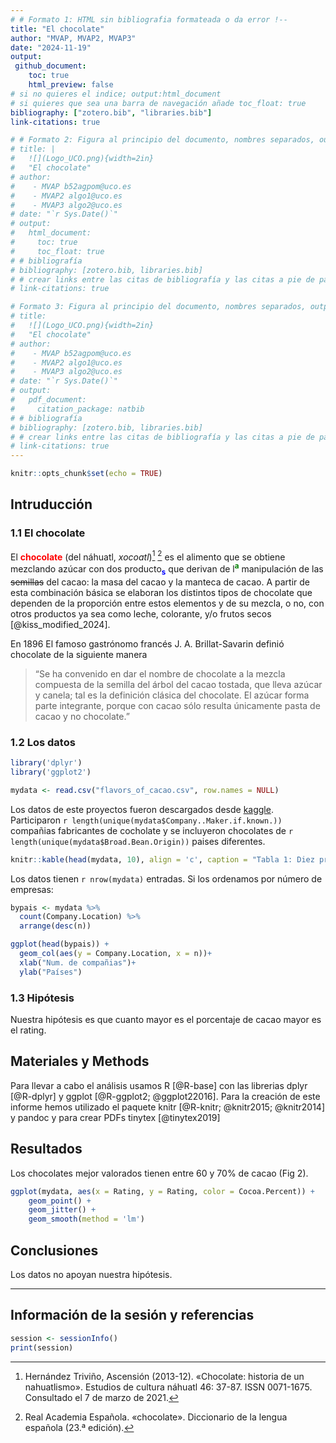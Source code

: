 ```yaml
---
# # Formato 1: HTML sin bibliografia formateada o da error !--
title: "El chocolate"
author: "MVAP, MVAP2, MVAP3"
date: "2024-11-19"
output:
 github_document:
    toc: true
    html_preview: false
# si no quieres el indice; output:html_document
# si quieres que sea una barra de navegación añade toc_float: true
bibliography: ["zotero.bib", "libraries.bib"]
link-citations: true

# # Formato 2: Figura al principio del documento, nombres separados, output HTML sin bibliografia formateada o da error ! --
# title: |
#   ![](Logo_UCO.png){width=2in}  
#   "El chocolate"
# author:
#    - MVAP b52agpom@uco.es
#    - MVAP2 algo1@uco.es
#    - MVAP3 algo2@uco.es
# date: "`r Sys.Date()`"
# output:
#   html_document:
#     toc: true
#     toc_float: true
# # bibliografía
# bibliography: [zotero.bib, libraries.bib]
# # crear links entre las citas de bibliografía y las citas a pie de página para poder inspeccionarlas
# link-citations: true

# Formato 3: Figura al principio del documento, nombres separados, output pdf con bibliografía formateada ! --
# title:
#   ![](Logo_UCO.png){width=2in}
#   "El chocolate"
# author:
#    - MVAP b52agpom@uco.es
#    - MVAP2 algo1@uco.es
#    - MVAP3 algo2@uco.es
# date: "`r Sys.Date()`"
# output:
#   pdf_document:
#     citation_package: natbib
# # bibliografía
# bibliography: [zotero.bib, libraries.bib]
# # crear links entre las citas de bibliografía y las citas a pie de página para poder inspeccionarlas
# link-citations: true
---
```


<!-- Antes de comenzar !!!
debes crear el archivo con las referencias de R y los paquetes que vayas a utilizar.  
Puedes actualizar el archivo en cualquier momento, sólo copia en la terminal el siguiente código y añade el nuevo paquete a la lista, se creará un nuevo archivo con las referencias en el formato adecuado "BibTeX". De forma automática incluye la referencia de R-->

<!-- knitr::write_bib(c(.packages(), 'dplyr', 'ggplot2', 'knitr', 'tinytex'), 'libraries.bib') -->

<!-- Inicio Rmd -->

<!-- Configuración global de los bloques de código, `echo = TRUE` -> todo el código utilizado en este documento aparecerá en el documento final salvo que se expecifique lo contrario, a excepción de este bloque de código, `include=TRUE`  -->

```r
knitr::opts_chunk$set(echo = TRUE)
```

<!-- Para generar títulos, subtítulos etc se usa # el número de # determina el estilo y el formato del texto -->
## Intruducción

### 1.1 El chocolate

<!-- Trabajamos los diferentes estilos de text (negrita, cursiva, tachado, superíndice y subíndice), notas a pie de página [^N], citas > y referencias [@código] --> 
<!-- En HTML podemos usar la etiqueda de css para usar diferentes colores en el texto:  -->
<!-- <span style:"color:blue"PALABRA(S)</span> -->

El <span style="color: red;">**chocolate**</span> (del náhuatl, *xocoatl*)[^1] [^2] es el alimento que se obtiene mezclando azúcar con dos producto<span style="color:blue;">**~s~**</span> que derivan de l<span style="color:green;">**^a^**</span> manipulación de las ~~semillas~~ del cacao: la masa del cacao y la manteca de cacao. A partir de esta combinación básica se elaboran los distintos tipos de chocolate que dependen de la proporción entre estos elementos y de su mezcla, o no, con otros productos ya sea como leche, colorante, y/o frutos secos [@kiss_modified_2024].

[^1]: Hernández Triviño, Ascensión (2013-12). «Chocolate: historia de un nahuatlismo». Estudios de cultura náhuatl 46: 37-87. ISSN 0071-1675. Consultado el 7 de marzo de 2021.

[^2]: Real Academia Española. «chocolate». Diccionario de la lengua española (23.ª edición).

En 1896 El famoso gastrónomo francés J. A. Brillat-Savarin definió chocolate de la siguiente manera

> "Se ha convenido en dar el nombre de chocolate a la mezcla compuesta de la semilla del árbol del cacao tostada, que lleva azúcar y canela; tal es la definición clásica del chocolate. El azúcar forma parte integrante, porque con cacao sólo resulta únicamente pasta de cacao y no chocolate."

### 1.2 Los datos

<!-- cargar las librerias que vamos a utilizar, queremos que el código se ejecute, pero no que aparezca en el documento final, también excluímos los avisos y mensajes -->

```r
library('dplyr')
library('ggplot2')
```

<!-- Leer los datos desde el fichero que está en la misma carpeta que Rmarkdown. Si el fichero está en otra carpeta actualizar la localización del archivo -->

```r
mydata <- read.csv("flavors_of_cacao.csv", row.names = NULL)
```

<!-- Trabajamos los links a páginas/archivos externos [](direcciónLink) y el código R en línea -->

Los datos de este proyectos fueron descargados desde [kaggle](https://www.kaggle.com). Participaron `r length(unique(mydata$Company..Maker.if.known.))` compañias fabricantes de cocholate y se incluyeron chocolates de `r length(unique(mydata$Broad.Bean.Origin))` paises diferentes.

<!-- insertar nueva página -->
\newpage
<!-- Primera vista de los datos -->

```r
knitr::kable(head(mydata, 10), align = 'c', caption = "Tabla 1: Diez primeras filas")
```

Los datos tienen `r nrow(mydata)` entradas. Si los ordenamos por número de empresas:

<!-- calcular el número de compañias por pais con la función `count` y guardar los datos ordenados de forma descendiente en variable nueva -->

```r
bypais <- mydata %>% 
  count(Company.Location) %>% 
  arrange(desc(n))
```

<!-- Utilizar la variable nueva para hacer un gráfico de barras incluyendo el pie de figura y la posición -->

```r
ggplot(head(bypais)) +
  geom_col(aes(y = Company.Location, x = n))+
  xlab("Num. de compañias")+
  ylab("Países")

```

### 1.3 Hipótesis

Nuestra hipótesis es que cuanto mayor es el porcentaje de cacao mayor es el rating.

## Materiales y Methods

<!-- Para indicar una referencia se utiliza [@codigo] -->

Para llevar a cabo el análisis usamos R [@R-base] con las librerias dplyr [@R-dplyr] y ggplot [@R-ggplot2; @ggplot22016]. Para la creación de este informe hemos utilizado el paquete knitr [@R-knitr; @knitr2015; @knitr2014] y pandoc y para crear PDFs tinytex [@tinytex2019]

## Resultados

Los chocolates mejor valorados tienen entre 60 y 70% de cacao (Fig 2).

```r
ggplot(mydata, aes(x = Rating, y = Rating, color = Cocoa.Percent)) + 
    geom_point() + 
    geom_jitter() +
    geom_smooth(method = 'lm')

```

## Conclusiones

Los datos no apoyan nuestra hipótesis. 

---
<!-- Para asegurar la reproducibilidad de los resultados es necsario conocer el sistema operativo y la version de software y paquetes -->
## Información de la sesión y referencias

```r
session <- sessionInfo()
print(session)
```